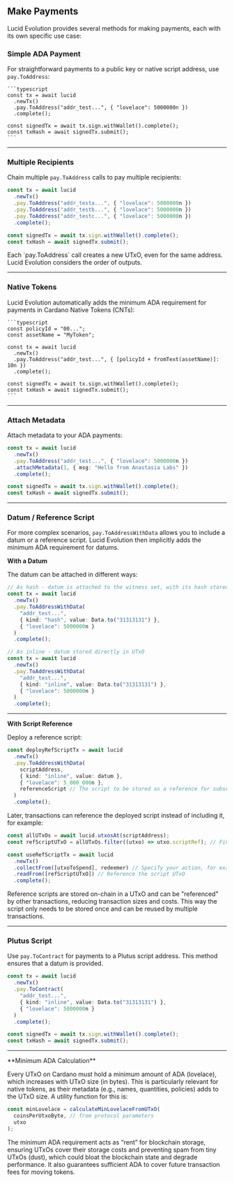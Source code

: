 
## Make Payments

Lucid Evolution provides several methods for making payments, each with its own specific use case:

### Simple ADA Payment

For straightforward payments to a public key or native script address, use `pay.ToAddress`:

    ```typescript
    const tx = await lucid
      .newTx()
      .pay.ToAddress("addr_test...", { "lovelace": 5000000n })
      .complete();

    const signedTx = await tx.sign.withWallet().complete();
    const txHash = await signedTx.submit();
    ```

---

### Multiple Recipients

Chain multiple `pay.ToAddress` calls to pay multiple recipients:

```typescript
const tx = await lucid
  .newTx()
  .pay.ToAddress("addr_testa...", { "lovelace": 5000000n })
  .pay.ToAddress("addr_testb...", { "lovelace": 5000000n })
  .pay.ToAddress("addr_testc...", { "lovelace": 5000000n })
  .complete();

const signedTx = await tx.sign.withWallet().complete();
const txHash = await signedTx.submit();
```

<Callout type="info">
  Each `pay.ToAddress` call creates a new UTxO, even for the same address. Lucid
  Evolution considers the order of outputs.
</Callout>

---

### Native Tokens

Lucid Evolution automatically adds the minimum ADA requirement for payments in Cardano Native Tokens (CNTs):

    ```typescript
    const policyId = "00...";
    const assetName = "MyToken";

    const tx = await lucid
      .newTx()
      .pay.ToAddress("addr_test...", { [policyId + fromText(assetName)]: 10n })
      .complete();

    const signedTx = await tx.sign.withWallet().complete();
    const txHash = await signedTx.submit();
    ```

---

### Attach Metadata

Attach metadata to your ADA payments:

```typescript
const tx = await lucid
  .newTx()
  .pay.ToAddress("addr_test...", { "lovelace": 5000000n })
  .attachMetadata(1, { msg: "Hello from Anastasia Labs" })
  .complete();

const signedTx = await tx.sign.withWallet().complete();
const txHash = await signedTx.submit();
```

---

### Datum / Reference Script

For more complex scenarios, `pay.ToAddressWithData` allows you to include a datum or a reference script. Lucid Evolution then implicitly adds the minimum ADA requirement for datums.

**With a Datum**

The datum can be attached in different ways:

```typescript
// As hash - datum is attached to the witness set, with its hash stored in the UTxO
const tx = await lucid
  .newTx()
  .pay.ToAddressWithData(
    "addr_test...",
    { kind: "hash", value: Data.to("31313131") },
    { "lovelace": 5000000n }
  )
  .complete();

// As inline - datum stored directly in UTxO
const tx = await lucid
  .newTx()
  .pay.ToAddressWithData(
    "addr_test...",
    { kind: "inline", value: Data.to("31313131") },
    { "lovelace": 5000000n }
  )
  .complete();
```

---

**With Script Reference**

Deploy a reference script:

```typescript
const deployRefScriptTx = await lucid
  .newTx()
  .pay.ToAddressWithData(
    scriptAddress,
    { kind: "inline", value: datum },
    { "lovelace": 5_000_000n },
    referenceScript // The script to be stored as a reference for subsequent transactions
  )
  .complete();
```

Later, transactions can reference the deployed script instead of including it, for example:

```typescript
const allUTxOs = await lucid.utxosAt(scriptAddress);
const refScriptUTxO = allUTxOs.filter((utxo) => utxo.scriptRef); // Find UTxO with reference script depending on your use case

const useRefScriptTx = await lucid
  .newTx()
  .collectFrom([utxoToSpend], redeemer) // Specify your action, for example: which UTxO to spend and which redeemer to use
  .readFrom([refScriptUTxO]) // Reference the script UTxO
  .complete();
```

<Callout type="info">
  Reference scripts are stored on-chain in a UTxO and can be "referenced" by
  other transactions, reducing transaction sizes and costs. This way the script
  only needs to be stored once and can be reused by multiple transactions.
</Callout>

---

### Plutus Script

Use `pay.ToContract` for payments to a Plutus script address. This method ensures that a datum is provided.

```typescript
const tx = await lucid
  .newTx()
  .pay.ToContract(
    "addr_test...",
    { kind: "inline", value: Data.to("31313131") },
    { "lovelace": 5000000n }
  )
  .complete();

const signedTx = await tx.sign.withWallet().complete();
const txHash = await signedTx.submit();
```

---

<Callout type="info">
**Minimum ADA Calculation**

Every UTxO on Cardano must hold a minimum amount of ADA (lovelace), which increases with UTxO size (in bytes). This is particularly relevant for native tokens, as their metadata (e.g., names, quantities, policies) adds to the UTxO size. A utility function for this is:

```typescript
const minLovelace = calculateMinLovelaceFromUTxO(
  coinsPerUtxoByte, // from protocol parameters
  utxo
);
```

The minimum ADA requirement acts as “rent” for blockchain storage, ensuring UTxOs cover their storage costs and preventing spam from tiny UTxOs (dust), which could bloat the blockchain state and degrade performance. It also guarantees sufficient ADA to cover future transaction fees for moving tokens.

</Callout>
